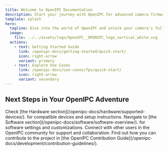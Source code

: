 ```yaml
---
title: Welcome to OpenIPC Documentation
description: Start your journey with OpenIPC for advanced camera firmware solutions.
template: splash
hero:
  tagline: Dive into the world of OpenIPC and unlock your camera's full potential!
  image:
    file: ../../assets/logo/OpenIPC__OPENIPC_logo_vertical_white.svg
  actions:
    - text: Getting Started Guide
      link: /openipc-docs/getting-started/quick-start/
      icon: right-arrow
      variant: primary
    - text: Explore Use Cases
      link: /openipc-docs/use-cases/fpv/quick-start/
      icon: right-arrow
      variant: secondary
---
```



## Next Steps in Your OpenIPC Adventure

<CardGrid stagger>
  <Card title="Explore Hardware Compatibility" icon="camera">
    Check [the Hardware section](/openipc-docs/hardware/supported-devices/). for compatible
    devices and setup instructions.
  </Card>
  <Card title="Configure Your Camera" icon="gear">
    Navigate to [the Software section](/openipc-docs/software/software-overview/). for
    software settings and customizations.
  </Card>
  <Card title="Join the Community" icon="group">
    Connect with other users in the OpenIPC community for support and
    collaboration.
  </Card>
  <Card title="Contribute to OpenIPC" icon="heart">
    Find out how you can contribute to the project in [the OpenIPC Contribution
    Guide](/openipc-docs/development/contribution-guidelines/).
  </Card>
</CardGrid>
